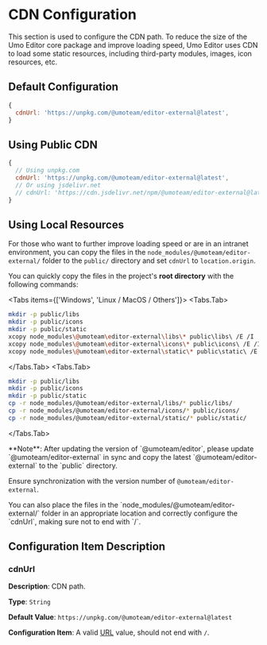 
# CDN Configuration

This section is used to configure the CDN path. To reduce the size of the Umo Editor core package and improve loading speed, Umo Editor uses CDN to load some static resources, including third-party modules, images, icon resources, etc.

## Default Configuration

```js
{
  cdnUrl: 'https://unpkg.com/@umoteam/editor-external@latest', 
}
```

## Using Public CDN

```js
{
  // Using unpkg.com
  cdnUrl: 'https://unpkg.com/@umoteam/editor-external@latest', 
  // Or using jsdelivr.net
  // cdnUrl: 'https://cdn.jsdelivr.net/npm/@umoteam/editor-external@latest', 
}
```

## Using Local Resources

For those who want to further improve loading speed or are in an intranet environment, you can copy the files in the `node_modules/@umoteam/editor-external/` folder to the `public/` directory and set `cdnUrl` to `location.origin`.

You can quickly copy the files in the project's **root directory** with the following commands:

<Tabs items={['Windows', 'Linux / MacOS / Others']}>
<Tabs.Tab>
```bash
mkdir -p public/libs
mkdir -p public/icons
mkdir -p public/static
xcopy node_modules\@umoteam\editor-external\libs\* public\libs\ /E /I
xcopy node_modules\@umoteam\editor-external\icons\* public\icons\ /E /I
xcopy node_modules\@umoteam\editor-external\static\* public\static\ /E /I
```
</Tabs.Tab>
<Tabs.Tab>
```bash
mkdir -p public/libs
mkdir -p public/icons
mkdir -p public/static
cp -r node_modules/@umoteam/editor-external/libs/* public/libs/
cp -r node_modules/@umoteam/editor-external/icons/* public/icons/
cp -r node_modules/@umoteam/editor-external/static/* public/static/
```
</Tabs.Tab>
</Tabs>

<Callout type="warning" emoji="⚠️">
**Note**: After updating the version of `@umoteam/editor`, please update `@umoteam/editor-external` in sync and copy the latest `@umoteam/editor-external` to the `public` directory.

Ensure synchronization with the version number of `@umoteam/editor-external`.
</Callout>

<Callout type="info">
You can also place the files in the `node_modules/@umoteam/editor-external/` folder in an appropriate location and correctly configure the `cdnUrl`, making sure not to end with `/`.

</Callout>

## Configuration Item Description

### cdnUrl

**Description**: CDN path.

**Type**: `String`

**Default Value**: `https://unpkg.com/@umoteam/editor-external@latest`

**Configuration Item**: A valid [URL](https://developer.mozilla.org/en-US/docs/Learn/Common_questions/Web_mechanics/What_is_a_URL) value, should not end with `/`.